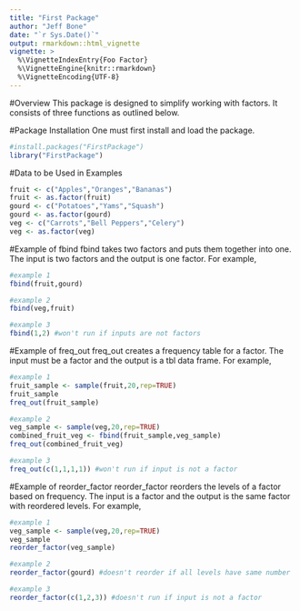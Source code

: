 ```yaml
---
title: "First Package"
author: "Jeff Bone"
date: "`r Sys.Date()`"
output: rmarkdown::html_vignette
vignette: >
  %\VignetteIndexEntry{Foo Factor}
  %\VignetteEngine{knitr::rmarkdown}
  %\VignetteEncoding{UTF-8}
---
```

#Overview
This package is designed to simplify working with factors. It consists of three functions as outlined below. 

#Package Installation
One must first install and load the package. 
```r
#install.packages("FirstPackage")
library("FirstPackage")
```

#Data to be Used in Examples
```r
fruit <- c("Apples","Oranges","Bananas")
fruit <- as.factor(fruit)
gourd <- c("Potatoes","Yams","Squash")
gourd <- as.factor(gourd)
veg <- c("Carrots","Bell Peppers","Celery")
veg <- as.factor(veg)
```

#Example of fbind
fbind takes two factors and puts them together into one. The input is two factors and the output is one factor. For example,
```r
#example 1
fbind(fruit,gourd)

#example 2
fbind(veg,fruit)

#example 3
fbind(1,2) #won't run if inputs are not factors
```

#Example of freq_out
freq_out creates a frequency table for a factor. The input must be a factor and the output is a tbl data frame. For example, 
```r
#example 1
fruit_sample <- sample(fruit,20,rep=TRUE)
fruit_sample
freq_out(fruit_sample)

#example 2
veg_sample <- sample(veg,20,rep=TRUE)
combined_fruit_veg <- fbind(fruit_sample,veg_sample)
freq_out(combined_fruit_veg)

#example 3
freq_out(c(1,1,1,1)) #won't run if input is not a factor
```

#Example of reorder_factor
reorder_factor reorders the levels of a factor based on frequency. The input is a factor and the output is the same factor with reordered levels. For example, 
```r
#example 1
veg_sample <- sample(veg,20,rep=TRUE)
veg_sample
reorder_factor(veg_sample)

#example 2
reorder_factor(gourd) #doesn't reorder if all levels have same number

#example 3
reorder_factor(c(1,2,3)) #doesn't run if input is not a factor
```
